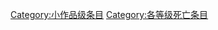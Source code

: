 {{catmore1|[[Wikipedia:死亡专题|Wikipedia:死亡专题]]}}
{{Articles by Quality|topic=死亡|project=死亡|format=toc}}
{{emptycat}}

[[Category:小作品级条目|Category:小作品级条目]]
[[Category:各等级死亡条目|Category:各等级死亡条目]]